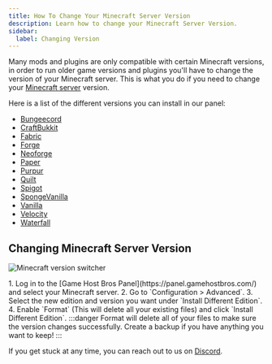 ---
title: How To Change Your Minecraft Server Version
description: Learn how to change your Minecraft Server Version.
sidebar:
  label: Changing Version
---

Many mods and plugins are only compatible with certain Minecraft versions, in order to run older game versions and plugins you'll have to change the version of your Minecraft server. This is what you do if you need to change your [Minecraft server](https://www.gamehostbros.com/minecraft-server-hosting/) version.

Here is a list of the different versions you can install in our panel:
- [Bungeecord](https://www.spigotmc.org/go/bungeecord)
- [CraftBukkit](https://getbukkit.org/download/craftbukkit)
- [Fabric](https://fabricmc.net/)
- [Forge](https://forums.minecraftforge.net/)
- [Neoforge](https://neoforged.net/)
- [Paper](https://papermc.io/)
- [Purpur](https://purpurmc.org/)
- [Quilt](https://quiltmc.org/en/)
- [Spigot](https://www.spigotmc.org/)
- [SpongeVanilla](https://spongepowered.org/)
- [Vanilla](https://www.minecraft.net/en-us)
- [Velocity](https://papermc.io/software/velocity)
- [Waterfall](https://papermc.io/downloads/waterfall)

## Changing Minecraft Server Version

![Minecraft version switcher](../../../../assets/guide-images/mc-versions.png)

<Steps>
  1. Log in to the [Game Host Bros Panel](https://panel.gamehostbros.com/) and select your Minecraft server.
  2. Go to `Configuration > Advanced`.
  3. Select the new edition and version you want under `Install Different Edition`.
  4. Enable `Format` (This will delete all your existing files) and click `Install Different Edition`.
</Steps>
:::danger
Format will delete all of your files to make sure the version changes successfully. Create a backup if you have anything you want to keep!
:::

If you get stuck at any time, you can reach out to us on [Discord](https://discord.gg/FN4XgbAwzr).
